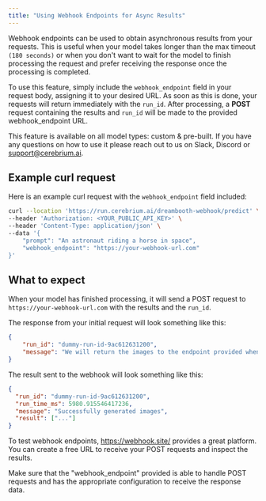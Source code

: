 ```yaml
---
title: "Using Webhook Endpoints for Async Results"
---
```


Webhook endpoints can be used to obtain asynchronous results from your requests. This is useful when your model takes longer than the max timeout `(180 seconds)` or when you don't want to wait for the model to finish processing the request and prefer receiving the response once the processing is completed.

To use this feature, simply include the `webhook_endpoint` field in your request body, assigning it to your desired URL. As soon as this is done, your requests will return immediately with the `run_id`. After processing, a **POST** request containing the results and `run_id` will be made to the provided webhook_endpoint URL.

<Note>
    This feature is available on all model types: custom & pre-built. If you have any questions on how to use it please
    reach out to us on Slack, Discord or <a href="mailto:support@cerebrium.ai">support@cerebrium.ai</a>.
</Note>

## Example curl request

Here is an example curl request with the `webhook_endpoint` field included:

```bash
curl --location 'https://run.cerebrium.ai/dreambooth-webhook/predict' \
--header 'Authorization: <YOUR_PUBLIC_API_KEY>' \
--header 'Content-Type: application/json' \
--data '{
    "prompt": "An astronaut riding a horse in space",
    "webhook_endpoint": "https://your-webhook-url.com"
}'
```

## What to expect

When your model has finished processing, it will send a POST request to `https://your-webhook-url.com` with the results and the `run_id`.

The response from your initial request will look something like this:

```json
{
    "run_id": "dummy-run-id-9ac612631200",
    "message": "We will return the images to the endpoint provided when the task is complete."
}
```

The result sent to the webhook will look something like this:

```json
{
  "run_id": "dummy-run-id-9ac612631200",
  "run_time_ms": 5980.915546417236,
  "message": "Successfully generated images",
  "result": ["..."]
}
```


To test webhook endpoints, https://webhook.site/ provides a great platform. You can create a free URL to receive your POST requests and inspect the results.

<Note>
    Make sure that the "webhook_endpoint" provided is able to handle POST requests and has the
    appropriate configuration to receive the response data.
</Note>